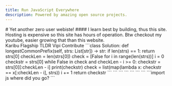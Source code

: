 ```yaml
---
title: Run JavaScript Everywhere
description: Powered by amazing open source projects.
---
```


<Section className="">
<div className="space-y-4 xl:me-6 xl:mt-12 ">
 <YoutubeBadge />
  <div className="w-full max-w-lg truncate text-wrap">
   <span className="text-end capitalize">
    # Yet another zero user webiste!
    </span>
    <span>
    #### I learn best by building, thus this site. Hosting is expensive so this site has hours of operation. Btw checkout my youtube, easier growing that than this website.
    </span>
  </div>

</div>
 
<ResponsiveTabs defaultValue="welcome" className="xl:flex-1">
<ResponsiveTabsList >
  <ResponsiveTabsTrigger value="welcome" >Karibu</ResponsiveTabsTrigger>
  <ResponsiveTabsTrigger value="projects">Flagship</ResponsiveTabsTrigger>
  <ResponsiveTabsTrigger value="log">TLDR</ResponsiveTabsTrigger>
  <ResponsiveTabsTrigger value="status">Vipi</ResponsiveTabsTrigger>
  <ResponsiveTabsTrigger value="github">Contribute</ResponsiveTabsTrigger>
</ResponsiveTabsList>
<ResponsiveTabsDrawerCloseButtons />
<CarouselWithAutoPlay>
<CarouselContent>
<CarouselItem id="welcome" tabParam="tab">
<TabsContentWithBeam value="welcome">
    ```class Solution:
    def longestCommonPrefix(self, strs: List[str]) -> str:
        if len(strs) == 1:
            return strs[0]
        checkLen = len(strs[0])
        check = [False for i in range(len(strs))]
        i = 0
        checkstr = strs[0]
        while False in check and checkLen - i >= 0:
            checkstr = strs[0][:checkLen - i]
            print(checkstr)
            check = list(map(lambda x: checkstr == x[:checkLen - i], strs))
            i += 1
        return checkstr
    ```
  </TabsContentWithBeam>
  </CarouselItem>
  <CarouselItem id="projects" tabParam="tab">
  <TabsContentWithBeam value="projects">
    ```
    ```

  </TabsContentWithBeam>
  </CarouselItem >
  <CarouselItem id="log" tabParam="tab">
  <TabsContentWithBeam value="log">
    ```
    ```

  </TabsContentWithBeam>
  </CarouselItem >
  <CarouselItem id="status" tabParam="tab">
  <TabsContentWithBeam value="status">
    ```
    ```

  </TabsContentWithBeam>
  </CarouselItem >
  <CarouselItem id="github" tabParam="tab">
  <TabsContentWithBeam value="github">
    ```import js
    where did you go?
    ```

  </TabsContentWithBeam>
  </CarouselItem>
  </CarouselContent>
  </CarouselWithAutoPlay>
  </ResponsiveTabs>

</Section>
